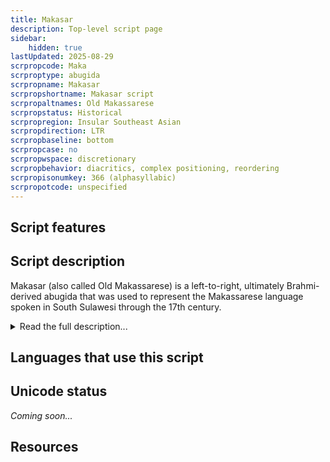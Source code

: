 ```yaml
---
title: Makasar
description: Top-level script page
sidebar:
    hidden: true
lastUpdated: 2025-08-29
scrpropcode: Maka
scrproptype: abugida
scrpropname: Makasar
scrpropshortname: Makasar script
scrpropaltnames: Old Makassarese
scrpropstatus: Historical
scrpropregion: Insular Southeast Asian
scrpropdirection: LTR
scrpropbaseline: bottom
scrpropcase: no
scrpropwspace: discretionary
scrpropbehavior: diacritics, complex positioning, reordering
scrpropisonumkey: 366 (alphasyllabic)
scrpropotcode: unspecified
---
```



## Script features

<ScriptInfo />

## Script description

Makasar (also called Old Makassarese) is a left-to-right, ultimately Brahmi-derived abugida that was used to represent the Makassarese language spoken in South Sulawesi through the 17th century.

<details>
<summary>Read the full description...</summary>It is often described as the “bird script,” potentially based on local legends that depict birds as the carriers of communication or based on graphical resemblances of some of the characters to various bird postures. It is to be distinguished from the Buginese script that is currently used in the area, which has some superficial visual similarities but is very different in terms of its character repertoire. Old Makassarese can no longer be read by most people in the area, and scholars must transliterate texts into modern Buginese for interpretation.

Some peculiar features of the script include its lack of a virama, its use of an angka to indicate consonant reduplication, double vowel signs for syllable repetition, and various punctuation marks indicating sentence separation and section endings. The punctuation used for the end of a text is based on the Arabic word _tammat_ for finishing and is often written with designs. Various ornaments also appear often in texts, along with Arabic words written in their native order, but with the text as a whole still being read left-to-right. Diphthongs are indicated by combining vowel signs, and digits often represent Latin or Arabic (less common) digits.
</details>

## Languages that use this script

<WsList script='Maka' wsMax='5' />

## Unicode status

_Coming soon..._

## Resources

<ScriptResources detailSummary='seemore' />

